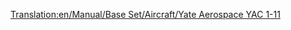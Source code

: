 [[Translation:en/Manual/Base Set/Aircraft/Yate Aerospace YAC 1-11]]
{{es/Manual/Base Set/Aircraft/Aeronaves|Nombre=Yate Aerospace YAC 1-11
|Imagen=[[File:en/Manual/Base Set/Aircraft/BritishAerospaceBAC1-11.png|Yate Aerospace YAC 1-11]]
|Precio=65.624 € (32.812 £)
|Velocidad=947 km/h (592 mph)
|Coste-anual=7.592 € (3,796 £)
|Diseño=1963
|Duración=22
|Capacidad=95 pasajeros y 10 sacos de correo
|
|Descripción=Un avión pequeño con bajo coste de mantenimiento.
|Vida-real=British Aerospace BAC 1-11
}}